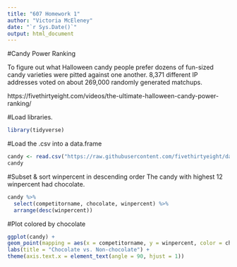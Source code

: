 ```yaml
---
title: "607 Homework 1"
author: "Victoria McEleney"
date: "`r Sys.Date()`"
output: html_document
---
```


#Candy Power Ranking

To figure out what Halloween candy people prefer dozens of fun-sized candy varieties were pitted against one another.  8,371 different IP addresses voted on about 269,000 randomly generated matchups.

https://fivethirtyeight.com/videos/the-ultimate-halloween-candy-power-ranking/

#Load libraries.

```r
library(tidyverse)
```

#Load the .csv into a data.frame

```r
candy <- read.csv("https://raw.githubusercontent.com/fivethirtyeight/data/master/candy-power-ranking/candy-data.csv", sep=",")
candy
```

#Subset & sort winpercent in descending order
The candy with highest 12 winpercent had chocolate.

```r
candy %>% 
  select(competitorname, chocolate, winpercent) %>% 
  arrange(desc(winpercent))
```
#Plot colored by chocolate

```r
ggplot(candy) +
geom_point(mapping = aes(x = competitorname, y = winpercent, color = chocolate)) +
labs(title = "Chocolate vs. Non-chocolate") +
theme(axis.text.x = element_text(angle = 90, hjust = 1))
```